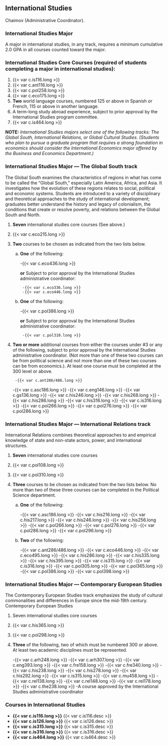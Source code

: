 ## International Studies {#sec-international-studies}
Chaimov (Administrative Coordinator).

### International Studies Major
A major in international studies, in any track, requires a minimum cumulative 2.0 GPA in all courses counted toward the major.

### International Studies Core Courses (required of students completing a major in international studies): 
1. {{< var c.is116.long >}}
2. {{< var c.ant116.long >}}
3. {{< var c.pol258.long >}}
4. {{< var c.eco175.long >}}
5. **Two** world language courses, numbered 125 or above in Spanish or French, 115 or above in another language. 
6. A term-long study abroad experience, subject to prior approval by the International Studies program committee.
7. {{< var c.is464.long >}}

**NOTE:** *International Studies majors select one of the following tracks: The Global South, International Relations, or Global Cultural Studies.  (Students who plan to pursue a graduate program that requires a strong foundation in economics should consider the International Economics major offered by the Business and Economics Department.)*

### International Studies Major — The Global South track
The Global South examines the characteristics of regions in what has come to be called the “Global South,” especially Latin America, Africa, and Asia.  It investigates how the evolution of these regions relates to social, political and economic systems.  Students are introduced to a variety of disciplinary and theoretical approaches to the study of international development; graduates better understand the history and legacy of colonialism, the conditions that create or resolve poverty, and relations between the Global South and North.

1. **Seven** international studies core courses (See above.)
2. {{< var c.eco215.long >}}
3. **Two** courses to be chosen as indicated from the two lists below. 
	a. **One** of the following:

		-{{< var c.eco436.long >}}

		**or**
		Subject to prior approval by the International Studies administrative coordinator:

			-{{< var c.eco336.long >}}
			-{{< var c.eco446.long >}}

	b. **One** of the following:

		-{{< var c.pol386.long >}}

		**or**
		Subject to prior approval by the International Studies administrative coordinator:  

			-{{< var c.pol310.long >}}

4. **Two or more** additional courses from either the courses under #3 or any of the following, subject to prior approval by the International Studies administrative coordinator.  (Not more than one of these two courses can be from political science and not more than one of these two courses can be from economics.).  At least one course must be completed at the 300 level or above. 

    	-{{< var c.ant286/486.long >}}
	-{{< var c.asc186.long >}}
	-{{< var c.eng146.long >}}
	-{{< var c.gs136.long >}}
	-{{< var c.his246.long >}}
	-{{< var c.his268.long >}}
	-{{< var c.his286.long >}}
	-{{< var c.his316.long >}}
	-{{< var c.is316.long >}}
	-{{< var c.pol266.long >}}
	-{{< var c.pol276.long >}}
	-{{< var c.pol286.long >}}

### International Studies Major — International Relations track
International Relations combines theoretical approaches to and empirical knowledge of state and non-state actors, power, and international structures. 

1. **Seven** international studies core courses
2. {{< var c.pol108.long >}}
3. {{< var c.pol310.long >}}
4. **Three** courses to be chosen as indicated from the two lists below. No more than two of these three courses can be completed in the Political Science department.

	a. **One** of the following:

		-{{< var c.asc186.long >}}
		-{{< var c.his216.long >}}
		-{{< var c.his217.long >}}
		-{{< var c.his246.long >}}
		-{{< var c.his256.long >}}
		-{{< var c.pol266.long >}}
		-{{< var c.pol276.long >}}
		-{{< var c.pol286.long >}}
		-{{< var c.pol296.long >}}

	b. **Two** of the following:

		-{{< var c.ant286/486.long >}}
		-{{< var c.eco446.long >}}
		-{{< var c.eco495.long >}}
		-{{< var c.his286.long >}}
		-{{< var c.his335.long >}}
		-{{< var c.his395.long >}}
		-{{< var c.is315.long >}}
		-{{< var c.is316.long >}}
		-{{< var c.pol305.long >}}
		-{{< var c.pol365.long >}}
		-{{< var c.pol386.long >}}
		-{{< var c.pol398.long >}}

### International Studies Major — Contemporary European Studies
The Contemporary European Studies track emphasizes the study of cultural commonalities and differences in Europe since the mid-19th century.
Contemporary European Studies

1. Seven international studies core courses
2. {{< var c.his365.long >}}
3. {{< var c.pol298.long >}}
4. **Three** of the following, two of which must be numbered 300 or above.  At least two academic disciplines must be represented.

	-{{< var c.arh248.long >}}
	-{{< var c.arh307.long >}}
	-{{< var c.eng393.long >}}
	-{{< var c.fre158.long >}}
	-{{< var c.fre340.long >}}
	-{{< var c.his238.long >}}
	-{{< var c.his278.long >}}
	-{{< var c.his292.long >}}
	-{{< var c.is315.long >}}
	-{{< var c.mu458.long >}}
	-{{< var c.rel138.long >}}
	-{{< var c.rel148.long >}}
	-{{< var c.rel178.long >}}
	-{{< var c.the238.long >}}
	-A course approved by the International Studies administrative coordinator


### Courses in International Studies
- **{{< var c.is116.long >}}**
  {{< var c.is116.desc >}} 
- **{{< var c.is126.long >}}**
  {{< var c.is126.desc >}} 
- **{{< var c.is315.long >}}**
  {{< var c.is315.desc >}} 
- **{{< var c.is316.long >}}**
  {{< var c.is316.desc >}} 
- **{{< var c.is464.long >}}**
  {{< var c.is464.desc >}} 








